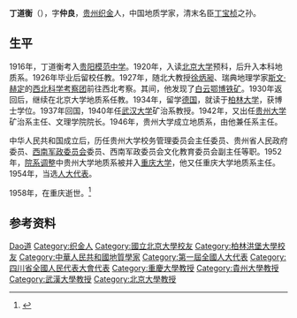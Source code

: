 '''丁道衡'''（{{bd|1899年|11月|1956年|2月21日}}），字'''仲良'''，[[贵州|贵州]][[织金|织金]]人，中国地质学家，清末名臣[[丁宝桢|丁宝桢]]之孙。

== 生平 ==
1916年，丁道衡考入[[贵阳模范中学|贵阳模范中学]]。1920年，入读[[北京大学|北京大学]]预科，后升入本科地质系。1926年毕业后留校任教。1927年，随北大教授[[徐炳昶|徐炳昶]]、瑞典地理学家[[斯文·赫定|斯文·赫定]]的[[西北科学考察团|西北科学考察团]]前往西北考察。其间，他发现了[[白云鄂博铁矿|白云鄂博铁矿]]。1930年返回后，继续在北京大学地质系任教。1934年，留学[[德国|德国]]，就读于[[柏林大学|柏林大学]]，获博士学位。1937年回国，1940年任[[武汉大学|武汉大学]]矿治系教授。1942年，又出任[[贵州大学|贵州大学]]矿治系主任、文理学院院长。1946年，贵州大学成立地质系，由他兼任系主任。

中华人民共和国成立后，历任贵州大学校务管理委员会主任委员、贵州省人民政府委员、[[西南军政委员会|西南军政委员会]]委员、西南军政委员会文化教育委员会副主任等职。1952年，[[院系调整|院系调整]]中贵州大学地质系被并入[[重庆大学|重庆大学]]，他又任重庆大学地质系主任。1954年，当选[[人大代表|人大代表]]。

1958年，在重庆逝世。<ref>{{cite web|url=http://news.gzu.edu.cn/News/200510/49.html|title=著名地质教育家丁道衡|publisher=贵州大学|date=2005-10-06|deadurl=yes|archiveurl=https://web.archive.org/web/20081202071541/http://news.gzu.edu.cn/News/200510/49.html|archivedate=2008-12-02|accessdate=2010-11-06}}</ref>

== 参考资料 ==
{{reflist}}

{{九三学社第三届中央委员会}}

{{Authority control}}
{{DEFAULTSORT:Ding丁}}
[[Category:丁姓|Dao道]]
[[Category:织金人|Category:织金人]]
[[Category:國立北京大學校友|Category:國立北京大學校友]]
[[Category:柏林洪堡大學校友|Category:柏林洪堡大學校友]]
[[Category:中華人民共和國地質學家|Category:中華人民共和國地質學家]]
[[Category:第一屆全國人大代表|Category:第一屆全國人大代表]]
[[Category:四川省全國人民代表大會代表|Category:四川省全國人民代表大會代表]]
[[Category:重慶大學教授|Category:重慶大學教授]]
[[Category:貴州大學教授|Category:貴州大學教授]]
[[Category:武漢大學教授|Category:武漢大學教授]]
[[Category:北京大學教授|Category:北京大學教授]]